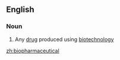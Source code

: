 ==English==

===Noun===
{{wikipedia}}
{{en-noun}}

# Any [[drug]] produced using [[biotechnology]]

[[zh:biopharmaceutical]]